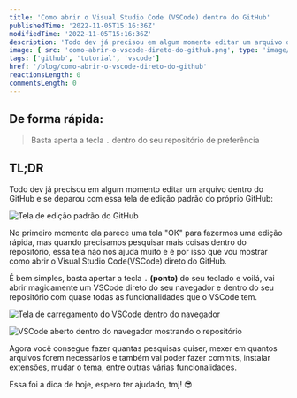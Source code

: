 ```yaml
---
title: 'Como abrir o Visual Studio Code (VSCode) dentro do GitHub'
publishedTime: '2022-11-05T15:16:36Z'
modifiedTime: '2022-11-05T15:16:36Z'
description: 'Todo dev já precisou em algum momento editar um arquivo dentro do GitHub e se deparou com essa tela de edição padrão do próprio GitHub'
image: { src: 'como-abrir-o-vscode-direto-do-github.png', type: 'image/png' }
tags: ['github', 'tutorial', 'vscode']
href: '/blog/como-abrir-o-vscode-direto-do-github'
reactionsLength: 0
commentsLength: 0
---
```


## De forma rápida:

> Basta aperta a tecla `.` dentro do seu repositório de preferência

## TL;DR

Todo dev já precisou em algum momento editar um arquivo dentro do GitHub e se deparou com essa tela de edição padrão do próprio GitHub:

![Tela de edição padrão do GitHub](https://dev-to-uploads.s3.amazonaws.com/uploads/articles/i3kximxr5ck48anftm7b.png)

No primeiro momento ela parece uma tela "OK" para fazermos uma edição rápida, mas quando precisamos pesquisar mais coisas dentro do repositório, essa tela não nos ajuda muito e é por isso que vou mostrar como abrir o Visual Studio Code(VSCode) direto do GitHub.

É bem simples, basta apertar a tecla `.` **(ponto)** do seu teclado e voilá, vai abrir magicamente um VSCode direto do seu navegador e dentro do seu repositório com quase todas as funcionalidades que o VSCode tem.

![Tela de carregamento do VSCode dentro do navegador](https://dev-to-uploads.s3.amazonaws.com/uploads/articles/p3fkli1ddemzshin31m6.png)

![VSCode aberto dentro do navegador mostrando o repositório](https://dev-to-uploads.s3.amazonaws.com/uploads/articles/oaiou6k7vvaufog1rsgh.png)

Agora você consegue fazer quantas pesquisas quiser, mexer em quantos arquivos forem necessários e também vai poder fazer commits, instalar extensões, mudar o tema, entre outras várias funcionalidades.

Essa foi a dica de hoje, espero ter ajudado, tmj! 😎
